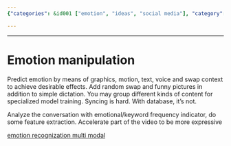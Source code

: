 ```yaml
---
{"categories": &id001 ["emotion", "ideas", "social media"], "category": "Emotion Manipulation", "date": "2023-12-22 23:52:59", "description": "The article explores the manipulation of emotions through different means like graphics, motion, text, and voice. It proposes using random swaps, funny images, specialized model training with grouped content, and a database for synchronization. Emotion analysis can be done using emotional/keyword frequency indicators, feature extraction, and video expression acceleration.", "tags": *id001, "title": "Emotion manipulation"}

---
```


------

# Emotion manipulation

Predict emotion by means of graphics, motion, text, voice and swap context to achieve desirable effects.
Add random swap and funny pictures in addition to simple dictation.
You may group different kinds of content for specialized model training.
Syncing is hard. With database, it's not.

Analyze the conversation with emotional/keyword frequency indicator, do some feature extraction.
Accelerate part of the video to be more expressive

[emotion recognization multi modal](https://github.com/maelfabien/Multimodal-Emotion-Recognition)

